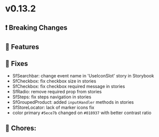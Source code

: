 
<Meta title="Releases/v0.13.x - Latest/v0.13.2/Change log" />

# v0.13.2

## ❗ Breaking Changes


## 🚀 Features

## 🐛 Fixes

- SfSearchbar: change event name in 'UseIconSlot' story in Storybook
- SfCheckbox: fix checkbox size in stories
- SfCheckbox: fix checkbox required message in stories
- SfRadio: remove required prop from stories
- SfSteps: fix steps navigation in stories
- SfGroupedProduct: added `inputHandler` methods in stories
- SfStoreLocator: lack of marker icons fix
- color primary `#5ece7b` changed on `#018937` with better contrast ratio

## 🧹 Chores:
